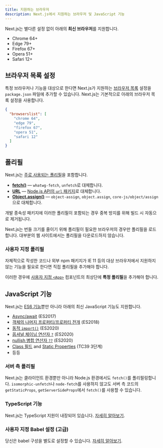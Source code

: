 ```yaml
---
title: 지원하는 브라우저
description: Next.js에서 지원하는 브라우저 및 JavaScript 기능
---
```


Next.js는 별다른 설정 없이 아래의 **최신 브라우저**를 지원합니다.

- Chrome 64+
- Edge 79+
- Firefox 67+
- Opera 51+
- Safari 12+

## 브라우저 목록 설정

특정 브라우저나 기능을 대상으로 한다면 Next.js가 지원하는 [브라우저 목록](https://browsersl.ist) 설정을 `package.json` 파일에 추가할 수 있습니다.
Next.js는 기본적으로 아래의 브라우저 목록 설정을 사용합니다.

```json filename="package.json"
{
  "browserslist": [
    "chrome 64",
    "edge 79",
    "firefox 67",
    "opera 51",
    "safari 12"
  ]
}
```

## 폴리필

Next.js는 [주로 사용되는 폴리필](https://github.com/vercel/next.js/blob/canary/packages/next-polyfill-nomodule/src/index.js)을 포함합니다.

- [**fetch()**](https://developer.mozilla.org/en-US/docs/Web/API/Fetch_API) — `whatwg-fetch`, `unfetch`로 대체합니다.
- [**URL**](https://developer.mozilla.org/en-US/docs/Web/API/URL) — [Node.js API의 `url` 패키지](https://nodejs.org/api/url.html)로 대체합니다.
- [**Object.assign()**](https://developer.mozilla.org/en-US/docs/Web/JavaScript/Reference/Global_Objects/Object/assign) — `object-assign`, `object.assign`, `core-js/object/assign`으로 대체합니다.

개발 종속성 패키지에 이러한 폴리필이 포함되는 경우 중복 방지를 위해 빌드 시 자동으로 제거됩니다.

Next.js는 번들 크기를 줄이기 위해 폴리필이 필요한 브라우저의 경우만 폴리필을 로드합니다. 대부분의 웹 사이트에서는 폴리필을 다운로드하지 않습니다.

### 사용자 지정 폴리필

자체적으로 작성한 코드나 외부 npm 패키지가 IE 11 등의 대상 브라우저에서 지원하지 않는 기능을 필요로 한다면 직접 폴리필을 추가해야 합니다.

이러한 경우에 [사용자 지정 `<App>`](/docs/pages/building-your-application/routing/custom-app) 컴포넌트의 최상단에 **특정 폴리필**을 추가해야 합니다.

## JavaScript 기능

Next.js는 [ES6 기능](https://github.com/lukehoban/es6features)뿐만 아니라 아래의 최신 JavaScript 기능도 지원합니다.

- [Async/await](https://github.com/tc39/ecmascript-asyncawait) (ES2017)
- [객체의 나머지 프로퍼티/프로퍼티 전개](https://github.com/tc39/proposal-object-rest-spread) (ES2018)
- [동적 `import()`](https://github.com/tc39/proposal-dynamic-import) (ES2020)
- [옵셔널 체이닝 연산자 `?`](https://github.com/tc39/proposal-optional-chaining) (ES2020)
- [nullish 병합 연산자 `??`](https://github.com/tc39/proposal-nullish-coalescing) (ES2020)
- [Class 필드](https://github.com/tc39/proposal-class-fields) and [Static Properties](https://github.com/tc39/proposal-static-class-features) (TC39 3단계)
- 등등

### 서버 측 폴리필

Next.js는 클라이언트 환경뿐만 아니라 Node.js 환경에서도 `fetch()`를 폴리필링합니다. `isomorphic-unfetch`나 `node-fetch`를 사용하지 않고도 서버 측 코드의 `getStaticProps`, `getServerSideProps`에서 `fetch()`를 사용할 수 있습니다.

### TypeScript 기능

Next.js는 TypeScript 지원이 내장되어 있습니다. [자세히 알아보기](/docs/pages/building-your-application/configuring/typescript).

### 사용자 지정 Babel 설정 (고급)

당신은 babel 구성을 별도로 설정할 수 있습니다. [자세히 알아보기](/docs/pages/building-your-application/configuring/babel).
